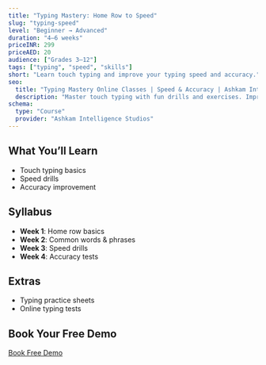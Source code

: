 ```yaml
---
title: "Typing Mastery: Home Row to Speed"
slug: "typing-speed"
level: "Beginner → Advanced"
duration: "4–6 weeks"
priceINR: 299
priceAED: 20
audience: ["Grades 3–12"]
tags: ["typing", "speed", "skills"]
short: "Learn touch typing and improve your typing speed and accuracy."
seo:
  title: "Typing Mastery Online Classes | Speed & Accuracy | Ashkam Intelligence Studios"
  description: "Master touch typing with fun drills and exercises. Improve speed and accuracy for all ages. Free demo."
schema:
  type: "Course"
  provider: "Ashkam Intelligence Studios"
---
```


## What You’ll Learn

- Touch typing basics
- Speed drills
- Accuracy improvement

## Syllabus

- **Week 1**: Home row basics
- **Week 2**: Common words & phrases
- **Week 3**: Speed drills
- **Week 4**: Accuracy tests

## Extras

- Typing practice sheets
- Online typing tests

## Book Your Free Demo

[Book Free Demo](#)
